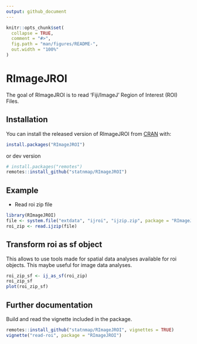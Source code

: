 ```yaml
---
output: github_document
---
```


<!-- README.md is generated from README.Rmd. Please edit that file -->

```r
knitr::opts_chunk$set(
  collapse = TRUE,
  comment = "#>",
  fig.path = "man/figures/README-",
  out.width = "100%"
)
```
# RImageJROI

The goal of RImageJROI is to read 'Fiji/ImageJ' Region of Interest (ROI) Files.

## Installation

You can install the released version of RImageJROI from [CRAN](https://CRAN.R-project.org) with:

``` r
install.packages("RImageJROI")
```

or dev version

```r
# install.packages("remotes")
remotes::install_github("statnmap/RImageJROI")
```

## Example

- Read roi zip file
```r
library(RImageJROI)
file <- system.file("extdata", "ijroi", "ijzip.zip", package = "RImageJROI")
roi_zip <- read.ijzip(file)
```

## Transform roi as sf object

This allows to use tools made for spatial data analyses available for roi objects.
This maybe useful for image data analyses.

```r
roi_zip_sf <- ij_as_sf(roi_zip)
roi_zip_sf
plot(roi_zip_sf)
```

## Further documentation

Build and read the vignette included in the package.
```r
remotes::install_github("statnmap/RImageJROI", vignettes = TRUE)
vignette("read-roi", package = "RImageJROI")
```


